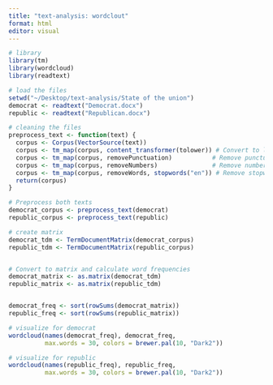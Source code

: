 ```yaml
---
title: "text-analysis: wordclout"
format: html
editor: visual
---
```


```r
# library
library(tm)
library(wordcloud) 
library(readtext)
```

```r
# load the files
setwd("~/Desktop/text-analysis/State of the union")
democrat <- readtext("Democrat.docx")
republic <- readtext("Republican.docx")

```

```r
# cleaning the files
preprocess_text <- function(text) {
  corpus <- Corpus(VectorSource(text))
  corpus <- tm_map(corpus, content_transformer(tolower)) # Convert to lowercase
  corpus <- tm_map(corpus, removePunctuation)           # Remove punctuation
  corpus <- tm_map(corpus, removeNumbers)               # Remove numbers
  corpus <- tm_map(corpus, removeWords, stopwords("en")) # Remove stopwords
  return(corpus)
}

# Preprocess both texts
democrat_corpus <- preprocess_text(democrat)
republic_corpus <- preprocess_text(republic)
```

```r
# create matrix
democrat_tdm <- TermDocumentMatrix(democrat_corpus)
republic_tdm <- TermDocumentMatrix(republic_corpus)


# Convert to matrix and calculate word frequencies
democrat_matrix <- as.matrix(democrat_tdm)
republic_matrix <- as.matrix(republic_tdm)


democrat_freq <- sort(rowSums(democrat_matrix))
republic_freq <- sort(rowSums(republic_matrix))
```

```r
# visualize for democrat
wordcloud(names(democrat_freq), democrat_freq,
          max.words = 30, colors = brewer.pal(10, "Dark2"))

# visualize for republic
wordcloud(names(republic_freq), republic_freq,
          max.words = 30, colors = brewer.pal(10, "Dark2"))
```

